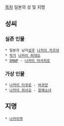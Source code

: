 [[목차]]
일본의 성 및 지명

== 성씨 ==
=== 실존 인물 ===
 * 일본의 남자[[성우]] [[나카이 카즈야]]
 * [[작가]] [[나카이 히데오]]
 * [[SMAP]] - [[나카이 마사히로]]

=== 가상 인물 ===
 * [[나카이 타쿠로]] - [[바쿠만]]
 * [[나카이 히사오]] - [[장애소녀]]
== 지명 ==
 * [[나카이역]]
